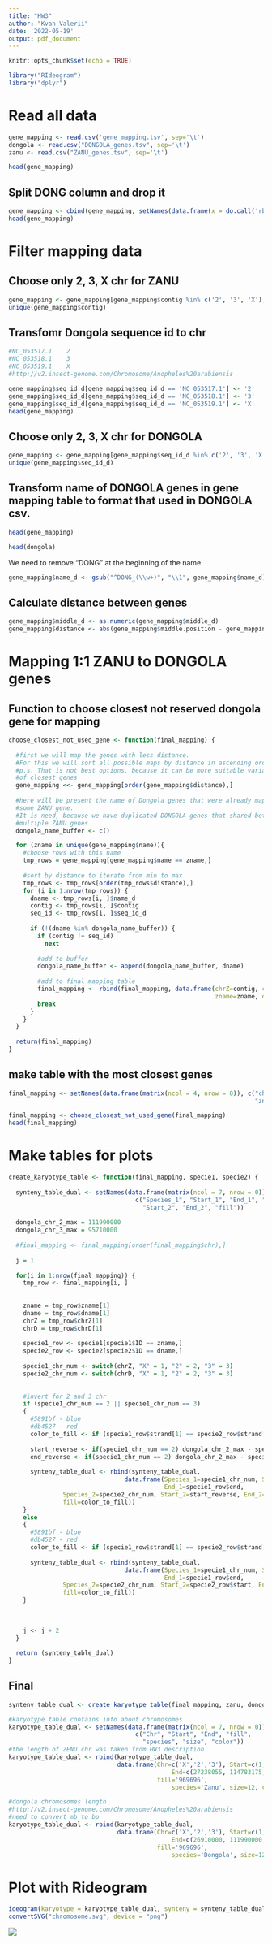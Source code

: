 ```yaml
---
title: "HW3"
author: "Kvan Valerii"
date: '2022-05-19'
output: pdf_document
---
```


```r
knitr::opts_chunk$set(echo = TRUE)
```


```r
library("RIdeogram")
library("dplyr")
```


# Read all data


```r
gene_mapping <- read.csv('gene_mapping.tsv', sep='\t')
dongola <- read.csv("DONGOLA_genes.tsv", sep='\t')
zanu <- read.csv("ZANU_genes.tsv", sep='\t')

head(gene_mapping)
```


## Split DONG column and drop it

```r
gene_mapping <- cbind(gene_mapping, setNames(data.frame(x = do.call('rbind', strsplit(as.character(gene_mapping$DONG), ',', fixed=TRUE))), c('seq_id_d', 'middle_d', 'strand_d', 'length_d', 'name_d')))[,!(names(gene_mapping) %in% c('DONG'))]
head(gene_mapping)
```

# Filter mapping data

## Choose only 2, 3, X chr for ZANU

```r
gene_mapping <- gene_mapping[gene_mapping$contig %in% c('2', '3', 'X'),]
unique(gene_mapping$contig)
```

## Transfomr Dongola sequence id to chr

```r
#NC_053517.1	2
#NC_053518.1	3	
#NC_053519.1	X	
#http://v2.insect-genome.com/Chromosome/Anopheles%20arabiensis

gene_mapping$seq_id_d[gene_mapping$seq_id_d == 'NC_053517.1'] <- '2'
gene_mapping$seq_id_d[gene_mapping$seq_id_d == 'NC_053518.1'] <- '3'
gene_mapping$seq_id_d[gene_mapping$seq_id_d == 'NC_053519.1'] <- 'X'
head(gene_mapping)
```

## Choose only 2, 3, X chr for DONGOLA

```r
gene_mapping <- gene_mapping[gene_mapping$seq_id_d %in% c('2', '3', 'X'),]
unique(gene_mapping$seq_id_d)
```



## Transform name of DONGOLA genes in gene mapping table to format that used in DONGOLA csv.

```r
head(gene_mapping)
```


```r
head(dongola)
```


We need to remove "DONG" at the beginning of the name.

```r
gene_mapping$name_d <- gsub("^DONG_(\\w+)", "\\1", gene_mapping$name_d)
```

## Calculate distance between genes

```r
gene_mapping$middle_d <- as.numeric(gene_mapping$middle_d)
gene_mapping$distance <- abs(gene_mapping$middle.position - gene_mapping$middle_d)
```

# Mapping 1:1 ZANU to DONGOLA genes


## Function to choose closest not reserved dongola gene for mapping

```r
choose_closest_not_used_gene <- function(final_mapping) {
  
  #first we will map the genes with less distance.
  #For this we will sort all possible maps by distance in ascending order
  #p.s. That is not best options, because it can be more suitable variations
  #of closest genes
  gene_mapping <<- gene_mapping[order(gene_mapping$distance),]
  
  #here will be present the name of Dongola genes that were already mapped with
  #some ZANU gene.
  #It is need, because we have duplicated DONGOLA genes that shared between
  #multiple ZANU genes
  dongola_name_buffer <- c()

  for (zname in unique(gene_mapping$name)){
    #choose rows with this name
    tmp_rows = gene_mapping[gene_mapping$name == zname,]
    
    #sort by distance to iterate from min to max
    tmp_rows <- tmp_rows[order(tmp_rows$distance),]
    for (i in 1:nrow(tmp_rows)) {
      dname <- tmp_rows[i, ]$name_d 
      contig <- tmp_rows[i, ]$contig
      seq_id <- tmp_rows[i, ]$seq_id_d
      
      if (!(dname %in% dongola_name_buffer)) {
        if (contig != seq_id)
          next
        
        #add to buffer
        dongola_name_buffer <- append(dongola_name_buffer, dname)
        
        #add to final mapping table
        final_mapping <- rbind(final_mapping, data.frame(chrZ=contig, chrD=seq_id,
                                                         zname=zname, dname=dname))
        break
      }
    }
  }
  
  return(final_mapping)
}
```

## make table with the most closest genes

```r
final_mapping <- setNames(data.frame(matrix(ncol = 4, nrow = 0)), c("chrZ", "chrD",
                                                                    "zname", "dname"))

final_mapping <- choose_closest_not_used_gene(final_mapping)
head(final_mapping)
```


# Make tables for plots

```r
create_karyotype_table <- function(final_mapping, specie1, specie2) {
  
  synteny_table_dual <- setNames(data.frame(matrix(ncol = 7, nrow = 0)),
                                   c("Species_1", "Start_1", "End_1", "Species_2", 
                                     "Start_2", "End_2", "fill"))
  
  dongola_chr_2_max = 111990000
  dongola_chr_3_max = 95710000
  
  #final_mapping <- final_mapping[order(final_mapping$chr),]
  
  j = 1
  
  for(i in 1:nrow(final_mapping)) {
    tmp_row <- final_mapping[i, ]
    
    
    zname = tmp_row$zname[1]
    dname = tmp_row$dname[1]
    chrZ = tmp_row$chrZ[1]
    chrD = tmp_row$chrD[1]
    
    specie1_row <- specie1[specie1$ID == zname,]
    specie2_row <- specie2[specie2$ID == dname,]
    
    specie1_chr_num <- switch(chrZ, "X" = 1, "2" = 2, "3" = 3)
    specie2_chr_num <- switch(chrD, "X" = 1, "2" = 2, "3" = 3)
    
    
    #invert for 2 and 3 chr
    if (specie1_chr_num == 2 || specie1_chr_num == 3)
    {
      #5891bf - blue
      #db4527 - red
      color_to_fill <- if (specie1_row$strand[1] == specie2_row$strand[1]) 'db4527' else '5891bf'
      
      start_reverse <- if(specie1_chr_num == 2) dongola_chr_2_max - specie2_row$start + 1 else dongola_chr_3_max - specie2_row$start + 1
      end_reverse <- if(specie1_chr_num == 2) dongola_chr_2_max - specie2_row$end + 1 else dongola_chr_3_max - specie2_row$end + 1
    
      synteny_table_dual <- rbind(synteny_table_dual, 
                                data.frame(Species_1=specie1_chr_num, Start_1=specie1_row$start,
                                           End_1=specie1_row$end,
               Species_2=specie2_chr_num, Start_2=start_reverse, End_2=end_reverse,
               fill=color_to_fill))
    }
    else 
    {
      #5891bf - blue
      #db4527 - red
      color_to_fill <- if (specie1_row$strand[1] == specie2_row$strand[1]) '5891bf' else 'db4527'
      
      synteny_table_dual <- rbind(synteny_table_dual, 
                                data.frame(Species_1=specie1_chr_num, Start_1=specie1_row$start,
                                           End_1=specie1_row$end,
               Species_2=specie2_chr_num, Start_2=specie2_row$start, End_2=specie2_row$end,
               fill=color_to_fill))
    }
    
    
  
    j <- j + 2
  }
  
  return (synteny_table_dual)
}
```

## Final

```r
synteny_table_dual <- create_karyotype_table(final_mapping, zanu, dongola)

#karyotype table contains info about chromosomes
karyotype_table_dual <- setNames(data.frame(matrix(ncol = 7, nrow = 0)),
                                   c("Chr", "Start", "End", "fill", 
                                     "species", "size", "color"))
#the length of ZENU chr was taken from HW3 description
karyotype_table_dual <- rbind(karyotype_table_dual,
                              data.frame(Chr=c('X','2','3'), Start=c(1, 1, 1),
                                             End=c(27238055, 114783175, 97973315),
                                         fill='969696',      
                                             species='Zanu', size=12, color='252525'))

#dongola chromosomes length 
#http://v2.insect-genome.com/Chromosome/Anopheles%20arabiensis
#need to convert mb to bp
karyotype_table_dual <- rbind(karyotype_table_dual,
                              data.frame(Chr=c('X','2','3'), Start=c(1, 1, 1),
                                             End=c(26910000, 111990000, 95710000),
                                         fill='969696',
                                             species='Dongola', size=12, color='252525'))

```


# Plot with Rideogram

```r
ideogram(karyotype = karyotype_table_dual, synteny = synteny_table_dual)
convertSVG("chromosome.svg", device = "png")
```


![](chromosome1.png)
